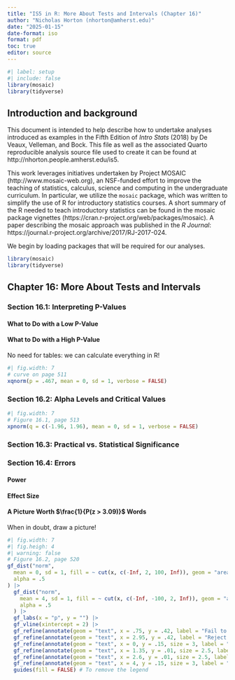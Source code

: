 ```yaml
---
title: "IS5 in R: More About Tests and Intervals (Chapter 16)"
author: "Nicholas Horton (nhorton@amherst.edu)"
date: "2025-01-15"
date-format: iso
format: pdf
toc: true
editor: source
---
```


```r
#| label: setup
#| include: false
library(mosaic)   
library(tidyverse)
```


## Introduction and background 

This document is intended to help describe how to undertake analyses introduced as examples in the Fifth Edition of *Intro Stats* (2018) by De Veaux, Velleman, and Bock.
This file as well as the associated Quarto reproducible analysis source file used to create it can be found at http://nhorton.people.amherst.edu/is5.

This work leverages initiatives undertaken by Project MOSAIC (http://www.mosaic-web.org), an NSF-funded effort to improve the teaching of statistics, calculus, science and computing in the undergraduate curriculum.
In particular, we utilize the `mosaic` package, which was written to simplify the use of R for introductory statistics courses.
A short summary of the R needed to teach introductory statistics can be found in the mosaic package vignettes (https://cran.r-project.org/web/packages/mosaic).
A paper describing the mosaic approach was published in the *R Journal*: https://journal.r-project.org/archive/2017/RJ-2017-024.

We begin by loading packages that will be required for our analyses.

```r
library(mosaic)
library(tidyverse)
```

## Chapter 16: More About Tests and Intervals

### Section 16.1: Interpreting P-Values

#### What to Do with a Low P-Value

#### What to Do with a High P-Value

No need for tables: we can calculate everything in R!

```r
#| fig.width: 7
# curve on page 511
xqnorm(p = .467, mean = 0, sd = 1, verbose = FALSE)
```

### Section 16.2: Alpha Levels and Critical Values

```r
#| fig.width: 7
# Figure 16.1, page 513
xpnorm(q = c(-1.96, 1.96), mean = 0, sd = 1, verbose = FALSE)
```

### Section 16.3: Practical vs. Statistical Significance

### Section 16.4: Errors

#### Power

#### Effect Size

#### A Picture Worth $\frac{1}{P(z > 3.09)}$ Words

When in doubt, draw a picture!

```r
#| fig.width: 7
#| fig.heigh: 4
#| warning: false
# Figure 16.2, page 520
gf_dist("norm",
  mean = 0, sd = 1, fill = ~ cut(x, c(-Inf, 2, 100, Inf)), geom = "area",
  alpha = .5
) |>
  gf_dist("norm",
    mean = 4, sd = 1, fill = ~ cut(x, c(-Inf, -100, 2, Inf)), geom = "area",
    alpha = .5
  ) |>
  gf_labs(x = "p", y = "") |>
  gf_vline(xintercept = 2) |>
  gf_refine(annotate(geom = "text", x = .75, y = .42, label = "Fail to Reject H0")) |>
  gf_refine(annotate(geom = "text", x = 2.95, y = .42, label = "Reject H0")) |>
  gf_refine(annotate(geom = "text", x = 0, y = .15, size = 3, label = "Suppose H0 is true")) |>
  gf_refine(annotate(geom = "text", x = 1.35, y = .01, size = 2.5, label = "Type 2 Error")) |>
  gf_refine(annotate(geom = "text", x = 2.6, y = .01, size = 2.5, label = "Type 1 Error")) |>
  gf_refine(annotate(geom = "text", x = 4, y = .15, size = 3, label = "Suppose H0 is not true")) +
  guides(fill = FALSE) # To remove the legend
```
